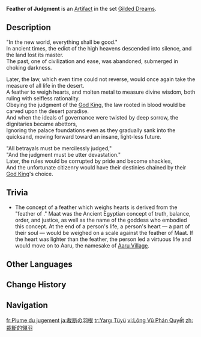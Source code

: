 {{Artifact Infobox
|image = Item Feather of Judgment.png
|set   = Gilded Dreams
|piece = Plume of Death
}}
{{Description|This special feather was once used to weigh the hearts of the guilty, but it has since lost its original function.}}
'''Feather of Judgment''' is an [[Artifact]] in the set [[Gilded Dreams]].

==Description==
"In the new world, everything shall be good."<br>
In ancient times, the edict of the high heavens descended into silence, and the land lost its master.<br>
The past, one of civilization and ease, was abandoned, submerged in choking darkness.

Later, the law, which even time could not reverse, would once again take the measure of all life in the desert.<br>
A feather to weigh hearts, and molten metal to measure divine wisdom, both ruling with selfless rationality.<br>
Obeying the judgment of the [[King Deshret|God King]], the law rooted in blood would be carved upon the desert paradise.<br>
And when the ideals of governance were twisted by deep sorrow, the dignitaries became abettors,<br>
Ignoring the palace foundations even as they gradually sank into the quicksand, moving forward toward an insane, light-less future.

"All betrayals must be mercilessly judged,"<br>
"And the judgment must be utter devastation."<br>
Later, the rules would be corrupted by pride and become shackles,<br>
And the unfortunate citizenry would have their destinies chained by their [[King Deshret|God King]]'s choice.

==Trivia==
*The concept of a feather which weighs hearts is derived from the "feather of {{w|Maat}}." Maat was the Ancient Egyptian concept of truth, balance, order, and justice, as well as the name of the goddess who embodied this concept. At the end of a person's life, a person's heart &mdash; a part of their soul &mdash; would be weighed on a scale against the feather of Maat. If the heart was lighter than the feather, the person led a virtuous life and would move on to Aaru, the namesake of [[Aaru Village]].

==Other Languages==
{{Other Languages
|en       = Feather of Judgment
|zhs      = 裁断的翎羽
|zhs_rm   = Cáiduàn de Língyǔ
|zht      = 裁斷的翎羽
|zht_rm   = Cáiduàn de Língyǔ
|zh_tl    = 
|ja       = 裁断の羽根
|ja_rm    = Saidan no Hane
|ja_tl    = Feather of Judgment
|ko       = 심판의 날개
|ko_rm    = Simpan-ui Nalgae
|ko_tl    = Wing of Judgment
|es       = Pluma del Juzgamiento
|es_tl    = Feather of Judgment
|fr       = Plume du jugement
|fr_tl    = Feather of Judgment
|ru       = Перо суждения
|ru_tl    = Feather of Judgment
|th       = Feather of Judgment
|vi       = Lông Vũ Phán Quyết
|vi_tl    = 
|de       = Feder des Urteils
|de_tl    = Feather of Judgment
|id       = Feather of Judgment
|pt       = Pluma do Julgamento
|pt_tl    = Feather of Judgment
|tr       = Yargı Tüyü
|tr_tl    = Judgement Feather
|it       = Piuma del giudizio
|it_tl    = Feather of Judgment
}}

==Change History==
{{Change History|3.0}}

==Navigation==
{{Artifact Set Navbox|Gilded Dreams}}

[[fr:Plume du jugement]]
[[ja:裁断の羽根]]
[[tr:Yargı Tüyü]]
[[vi:Lông Vũ Phán Quyết]]
[[zh:裁斷的翎羽]]